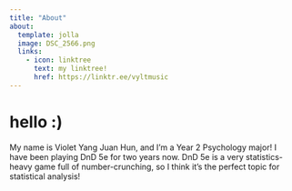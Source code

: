 ```yaml
---
title: "About"
about:
  template: jolla
  image: DSC_2566.png
  links:
    - icon: linktree
      text: my linktree!
      href: https://linktr.ee/vyltmusic
---
```


# hello :)

My name is Violet Yang Juan Hun, and I'm a Year 2 Psychology major! I have been playing DnD 5e for two years now. DnD 5e is a very statistics-heavy game full of number-crunching, so I think it's the perfect topic for statistical analysis!

```r

```
